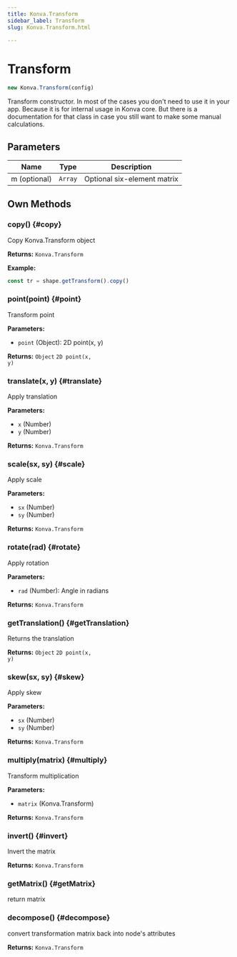 ```yaml
---
title: Konva.Transform
sidebar_label: Transform
slug: Konva.Transform.html

---
```


# Transform

```javascript
new Konva.Transform(config)
```

Transform constructor. In most of the cases you don't need to use it in your app. Because it is for internal usage in Konva core. But there is a documentation for that class in case you still want to make some manual calculations.

## Parameters

| Name | Type | Description |
| ---- | ---- | ----------- |
| m (optional) | `Array` | Optional six-element matrix |

## Own Methods

### copy() {#copy}

Copy Konva.Transform object

**Returns:** `Konva.Transform` 

**Example:**

```javascript
const tr = shape.getTransform().copy()
```

### point(point) {#point}

Transform point

**Parameters:**

- `point` (Object): 2D point(x, y)

**Returns:** `Object` <code>2D point(x, y)</code>

### translate(x, y) {#translate}

Apply translation

**Parameters:**

- `x` (Number)
- `y` (Number)

**Returns:** `Konva.Transform` 

### scale(sx, sy) {#scale}

Apply scale

**Parameters:**

- `sx` (Number)
- `sy` (Number)

**Returns:** `Konva.Transform` 

### rotate(rad) {#rotate}

Apply rotation

**Parameters:**

- `rad` (Number): Angle in radians

**Returns:** `Konva.Transform` 

### getTranslation() {#getTranslation}

Returns the translation

**Returns:** `Object` <code>2D point(x, y)</code>

### skew(sx, sy) {#skew}

Apply skew

**Parameters:**

- `sx` (Number)
- `sy` (Number)

**Returns:** `Konva.Transform` 

### multiply(matrix) {#multiply}

Transform multiplication

**Parameters:**

- `matrix` (Konva.Transform)

**Returns:** `Konva.Transform` 

### invert() {#invert}

Invert the matrix

**Returns:** `Konva.Transform` 

### getMatrix() {#getMatrix}

return matrix

### decompose() {#decompose}

convert transformation matrix back into node's attributes

**Returns:** `Konva.Transform` 

